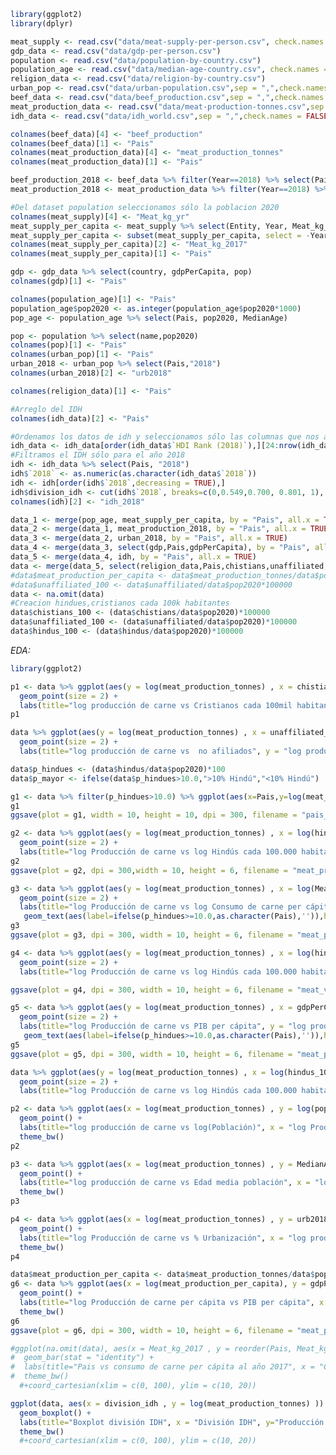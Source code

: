
```r
library(ggplot2)
library(dplyr)
```


```r
meat_supply <- read.csv("data/meat-supply-per-person.csv", check.names = FALSE)
gdp_data <- read.csv("data/gdp-per-person.csv")
population <- read.csv("data/population-by-country.csv")
population_age <- read.csv("data/median-age-country.csv", check.names = FALSE)
religion_data <- read.csv("data/religion-by-country.csv")
urban_pop <- read.csv("data/urban-population.csv",sep = ",",check.names = FALSE, encoding ="UTF-8")
beef_data <- read.csv("data/beef_production.csv",sep = ",",check.names = FALSE, encoding ="UTF-8")
meat_production_data <- read.csv("data/meat-production-tonnes.csv",sep = ",",check.names = FALSE, encoding ="UTF-8")
idh_data <- read.csv("data/idh_world.csv",sep = ",",check.names = FALSE, encoding ="UTF-8")
```


```r
colnames(beef_data)[4] <- "beef_production"
colnames(beef_data)[1] <- "Pais"
colnames(meat_production_data)[4] <- "meat_production_tonnes"
colnames(meat_production_data)[1] <- "Pais"
```

```r
beef_production_2018 <- beef_data %>% filter(Year==2018) %>% select(Pais, beef_production)
meat_production_2018 <- meat_production_data %>% filter(Year==2018) %>% select(Pais, meat_production_tonnes)
```

```r
#Del dataset population seleccionamos sólo la poblacion 2020
colnames(meat_supply)[4] <- "Meat_kg_yr"
meat_supply_per_capita <- meat_supply %>% select(Entity, Year, Meat_kg_yr) %>% filter(Year == 2017)
meat_supply_per_capita <- subset(meat_supply_per_capita, select = -Year)
colnames(meat_supply_per_capita)[2] <- "Meat_kg_2017"
colnames(meat_supply_per_capita)[1] <- "Pais"

gdp <- gdp_data %>% select(country, gdpPerCapita, pop)
colnames(gdp)[1] <- "Pais"

colnames(population_age)[1] <- "Pais"
population_age$pop2020 <- as.integer(population_age$pop2020*1000)
pop_age <- population_age %>% select(Pais, pop2020, MedianAge)

pop <- population %>% select(name,pop2020)
colnames(pop)[1] <- "Pais"
colnames(urban_pop)[1] <- "Pais"
urban_2018 <- urban_pop %>% select(Pais,"2018")
colnames(urban_2018)[2] <- "urb2018"

colnames(religion_data)[1] <- "Pais"

#Arreglo del IDH
colnames(idh_data)[2] <- "Pais"

#Ordenamos los datos de idh y seleccionamos sólo las columnas que nos aportan información sobre cada país
idh_data <- idh_data[order(idh_data$`HDI Rank (2018)`),][24:nrow(idh_data),]
#Filtramos el IDH sólo para el año 2018
idh <- idh_data %>% select(Pais, "2018")
idh$`2018` <- as.numeric(as.character(idh_data$`2018`))
idh <- idh[order(idh$`2018`,decreasing = TRUE),]
idh$division_idh <- cut(idh$`2018`, breaks=c(0,0.549,0.700, 0.801, 1), labels=c("bajo","medio","alto","muy_alto"))
colnames(idh)[2] <- "idh_2018"

```


```r
data_1 <- merge(pop_age, meat_supply_per_capita, by = "Pais", all.x = TRUE)
data_2 <- merge(data_1, meat_production_2018, by = "Pais", all.x = TRUE)
data_3 <- merge(data_2, urban_2018, by = "Pais", all.x = TRUE)
data_4 <- merge(data_3, select(gdp,Pais,gdpPerCapita), by = "Pais", all.x = TRUE)
data_5 <- merge(data_4, idh, by = "Pais", all.x = TRUE)
data <- merge(data_5, select(religion_data,Pais,chistians,unaffiliated,hindus), by = "Pais", all.x = TRUE)
#data$meat_production_per_capita <- data$meat_production_tonnes/data$pop2020
#data$unaffiliated_100 <- data$unaffiliated/data$pop2020*100000
data <- na.omit(data)
#Creacion hindues,cristianos cada 100k habitantes
data$chistians_100 <- (data$chistians/data$pop2020)*100000
data$unaffiliated_100 <- (data$unaffiliated/data$pop2020)*100000
data$hindus_100 <- (data$hindus/data$pop2020)*100000

```


*EDA:*
```r
library(ggplot2)

p1 <- data %>% ggplot(aes(y = log(meat_production_tonnes) , x = chistians_100, colour = division_idh)) + 
  geom_point(size = 2) + 
  labs(title="log producción de carne vs Cristianos cada 100mil habitantes", y = "log producción de carne", x="Tasa de Cristianos cada 100mil hab")+ theme_bw()
p1
```
```r
data %>% ggplot(aes(y = log(meat_production_tonnes) , x = unaffiliated_100, colour = division_idh)) + 
  geom_point(size = 2) + 
  labs(title="log producción de carne vs  no afiliados", y = "log producción de carne", x="Tasa de No afiliados")+ theme_bw()
```


```r
data$p_hindues <- (data$hindus/data$pop2020)*100
data$p_mayor <- ifelse(data$p_hindues>10.0,">10% Hindú","<10% Hindú")
```

```r
g1 <- data %>% filter(p_hindues>10.0) %>% ggplot(aes(x=Pais,y=log(meat_production_tonnes))) + geom_bar(stat="identity",fill="brown") + coord_flip() + theme_bw() + labs(title="Paises que tienen mas un 5% de población Hindú")
g1
ggsave(plot = g1, width = 10, height = 10, dpi = 300, filename = "pais_vs_hindus_100.pdf")
```

```r
g2 <- data %>% ggplot(aes(y = log(meat_production_tonnes) , x = log(hindus_100), colour = p_mayor)) + 
  geom_point(size = 2) + 
  labs(title="log Producción de carne vs log Hindús cada 100.000 habitantes", y = "log producción de carne", x="log Hindues cada 100.000 hab.")+ theme_bw() + scale_colour_manual(values=c("black","red"))
g2
ggsave(plot = g2, dpi = 300,width = 10, height = 6, filename = "meat_production_vs_hindus_100.pdf")
```
```r
g3 <- data %>% ggplot(aes(y = log(meat_production_tonnes) , x = log(Meat_kg_2017), colour = p_mayor)) + 
  geom_point(size = 2) + 
  labs(title="log Producción de carne vs log Consumo de carne per cápita", y = "log producción de carne", x="log Consumo de carne per cápita")+ theme_bw() + scale_colour_manual(values=c("black","red"))+
   geom_text(aes(label=ifelse(p_hindues>=10.0,as.character(Pais),'')),hjust=-0.2, vjust=0.5)
g3
ggsave(plot = g3, dpi = 300, width = 10, height = 6, filename = "meat_production_vs_meat_consumo.pdf")
```

```r
g4 <- data %>% ggplot(aes(y = log(meat_production_tonnes) , x = log(hindus_100), colour = p_mayor)) + 
  geom_point(size = 2) + 
  labs(title="log Producción de carne vs log Hindús cada 100.000 habitantes", y = "log producción de carne", x="log Hindues cada 100.000 hab.")+ theme_bw() + scale_colour_manual(values=c("black","red"))

ggsave(plot = g4, dpi = 300, width = 10, height = 6, filename = "meat_vs_hindus.pdf")
```

```r
g5 <- data %>% ggplot(aes(y = log(meat_production_tonnes) , x = gdpPerCapita, colour = p_mayor)) + 
  geom_point(size = 2) + 
  labs(title="log Producción de carne vs PIB per cápita", y = "log producción de carne", x="PIB per cápita")+ theme_bw() + scale_colour_manual(values=c("black","red"))+
   geom_text(aes(label=ifelse(p_hindues>=10.0,as.character(Pais),'')),hjust=-0.5, vjust=0.5)
g5
ggsave(plot = g5, dpi = 300, width = 10, height = 6, filename = "meat_production_vs_PIB.pdf")
```

```r
data %>% ggplot(aes(y = log(meat_production_tonnes) , x = log(hindus_100), colour = division_idh)) + 
  geom_point(size = 2) + 
  labs(title="log Producción de carne vs log Hindús cada 100.000 habitantes", y = "log producción de carne", x="log Hindues cada 100.000 hab.")+ theme_bw()

```

```r
p2 <- data %>% ggplot(aes(x = log(meat_production_tonnes) , y = log(pop2020), colour = division_idh)) + 
  geom_point() + 
  labs(title="log producción de carne vs log(Población)", x = "log Producción de carne[toneladas]", y="log(Población)") + 
  theme_bw()
p2
```

```r
p3 <- data %>% ggplot(aes(x = log(meat_production_tonnes) , y = MedianAge, colour = division_idh )) + 
  geom_point() + 
  labs(title="log producción de carne vs Edad media población", x = "log producción de carne", y="Edad media población")+ 
  theme_bw()
p3
```
```r
p4 <- data %>% ggplot(aes(x = log(meat_production_tonnes) , y = urb2018, colour = division_idh)) + 
  geom_point() + 
  labs(title="log Producción de carne vs % Urbanización", x = "log producción de carne", y="% Urbanización") + 
  theme_bw()
p4
```
```r
data$meat_production_per_capita <- data$meat_production_tonnes/data$pop2020
g6 <- data %>% ggplot(aes(x = log(meat_production_per_capita), y = gdpPerCapita, colour = division_idh)) + 
  geom_point() + 
  labs(title="log Producción de carne per cápita vs PIB per cápita", x = "Producción de carne per cápita", y="PIB per cápita") + 
  theme_bw()
g6
ggsave(plot = g6, dpi = 300, width = 10, height = 6, filename = "meat_production_per_capita_vs_PIB.pdf")
```

```r
#ggplot(na.omit(data), aes(x = Meat_kg_2017 , y = reorder(Pais, Meat_kg_2017))) + 
#  geom_bar(stat = "identity") + 
#  labs(title="Pais vs consumo de carne per cápita al año 2017", x = "Consumo de carne per cápita al año 2017", y="País") + 
#  theme_bw()  
  #+coord_cartesian(xlim = c(0, 100), ylim = c(10, 20))

```

```r
ggplot(data, aes(x = division_idh , y = log(meat_production_tonnes) )) + 
  geom_boxplot() + 
  labs(title="Boxplot división IDH", x = "División IDH", y="Producción de carne[toneladas]") + 
  theme_bw()  
  #+coord_cartesian(xlim = c(0, 100), ylim = c(10, 20))

```


